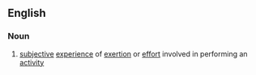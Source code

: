 ==English==
===Noun===
{{en-noun|-}}
# {{context|psychology|lang=en}} [[subjective]] [[experience]] of [[exertion]] or [[effort]] involved in performing an [[activity]]